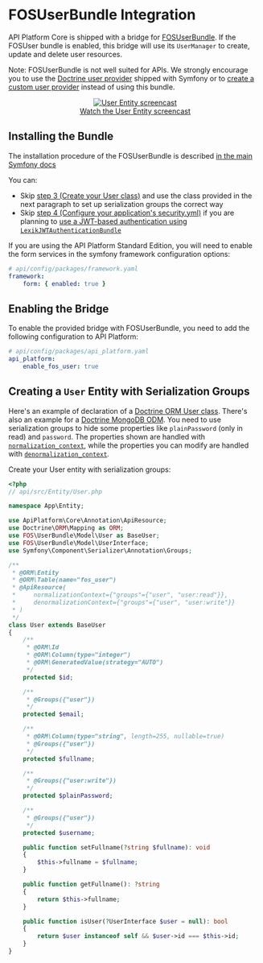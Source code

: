 # FOSUserBundle Integration

API Platform Core is shipped with a bridge for [FOSUserBundle](https://github.com/FriendsOfSymfony/FOSUserBundle).
If the FOSUser bundle is enabled, this bridge will use its `UserManager` to create, update and delete user resources.

Note: FOSUserBundle is not well suited for APIs. We strongly encourage you to use the [Doctrine user provider](https://symfony.com/doc/current/security/user_provider.html#entity-user-provider)
shipped with Symfony or to [create a custom user provider](https://symfony.com/doc/current/security/user_provider.html#creating-a-custom-user-provider)
instead of using this bundle.

<p align="center" class="symfonycasts"><a href="https://symfonycasts.com/screencast/api-platform/user-entity?cid=apip"><img src="../distribution/images/symfonycasts-player.png" alt="User Entity screencast"/><br />Watch the User Entity screencast</a></p>

## Installing the Bundle

The installation procedure of the FOSUserBundle is described [in the main Symfony docs](https://symfony.com/doc/master/bundles/FOSUserBundle/index.html)

You can:

-   Skip [step 3 (Create your User class)](https://symfony.com/doc/master/bundles/FOSUserBundle/index.html#step-3-create-your-user-class)
    and use the class provided in the next paragraph to set up serialization groups the correct way
-   Skip [step 4 (Configure your application's security.yml)](https://symfony.com/doc/master/bundles/FOSUserBundle/index.html#step-4-configure-your-application-s-security-yml)
    if you are planning to [use a JWT-based authentication using `LexikJWTAuthenticationBundle`](jwt.md)

If you are using the API Platform Standard Edition, you will need to enable the form services in the symfony framework
configuration options:

```yaml
# api/config/packages/framework.yaml
framework:
    form: { enabled: true }
```

## Enabling the Bridge

To enable the provided bridge with FOSUserBundle, you need to add the following configuration to API Platform:

```yaml
# api/config/packages/api_platform.yaml
api_platform:
    enable_fos_user: true
```

## Creating a `User` Entity with Serialization Groups

Here's an example of declaration of a [Doctrine ORM User class](https://github.com/FriendsOfSymfony/FOSUserBundle/blob/master/Resources/doc/index.rst#a-doctrine-orm-user-class).
There's also an example for a [Doctrine MongoDB ODM](https://github.com/FriendsOfSymfony/FOSUserBundle/blob/master/Resources/doc/index.rst#b-mongodb-user-class).
You need to use serialization groups to hide some properties like `plainPassword` (only in read) and `password`. The properties
shown are handled with [`normalization_context`](serialization.md#normalization), while the properties
you can modify are handled with [`denormalization_context`](serialization.md#denormalization).

Create your User entity with serialization groups:

```php
<?php
// api/src/Entity/User.php

namespace App\Entity;

use ApiPlatform\Core\Annotation\ApiResource;
use Doctrine\ORM\Mapping as ORM;
use FOS\UserBundle\Model\User as BaseUser;
use FOS\UserBundle\Model\UserInterface;
use Symfony\Component\Serializer\Annotation\Groups;

/**
 * @ORM\Entity
 * @ORM\Table(name="fos_user")
 * @ApiResource(
 *     normalizationContext={"groups"={"user", "user:read"}},
 *     denormalizationContext={"groups"={"user", "user:write"}}
 * )
 */
class User extends BaseUser
{
    /**
     * @ORM\Id
     * @ORM\Column(type="integer")
     * @ORM\GeneratedValue(strategy="AUTO")
     */
    protected $id;

    /**
     * @Groups({"user"})
     */
    protected $email;

    /**
     * @ORM\Column(type="string", length=255, nullable=true)
     * @Groups({"user"})
     */
    protected $fullname;

    /**
     * @Groups({"user:write"})
     */
    protected $plainPassword;

    /**
     * @Groups({"user"})
     */
    protected $username;

    public function setFullname(?string $fullname): void
    {
        $this->fullname = $fullname;
    }

    public function getFullname(): ?string
    {
        return $this->fullname;
    }

    public function isUser(?UserInterface $user = null): bool
    {
        return $user instanceof self && $user->id === $this->id;
    }
}
```
